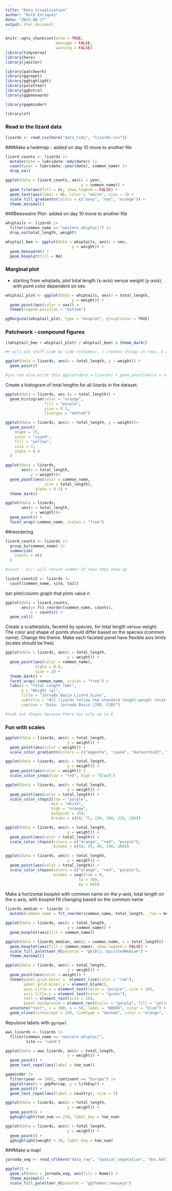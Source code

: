 ```yaml
---
title: "Data Visualization"
author: "Ruth Enriquez"
date: "2022-08-17"
output: html_document
---
```


```r
knitr::opts_chunk$set(echo = TRUE,
                      message = FALSE,
                      warning = FALSE)
library(tidyverse)
library(here)
library(janitor)

library(patchwork)
library(ggrepel)
library(gghighlight)
library(paletteer)
library(ggExtra)
library(ggbeeswarm)

library(gapminder)

library(sf)
```

### Read in the lizard data

```r
lizards <- read_csv(here("data_tidy", "lizards.csv"))
```

###Make a heatmap - added on day 10 move to another file

```r
lizard_counts <- lizards |> 
  mutate(date = lubridate::mdy(date)) |> 
  count(year = lubridate::year(date), common_name) |> 
  drop_na()
```

```r
ggplot(data = lizard_counts, aes(x = year,
                                 y = common_name)) +
  geom_tile(aes(fill = n), show.legend = FALSE) +
  geom_text(aes(label = n), color = "white", size = 3) +
  scale_fill_gradientn(colors = c("navy", "red", "orange")) +
  theme_minimal()
```

###Beeswarm Plot- added on day 10 move to another file

```r
whiptails <- lizards |> 
  filter(common_name == "western whiptail") |> 
  drop_na(total_length, weight)
```

```r
whiptail_bee <- ggplot(data = whiptails, aes(x = sex,
                             y = weight)) +
  geom_beeswarm() +
  geom_boxplot(fill = NA)
```

### Marginal plot

- starting from whiptails, plot total length (x-axis) versus weight (y-axis), with point color dependent on sex.

```r
whiptail_plot <- ggplot(data = whiptails, aes(x = total_length,
                             y = weight)) +
  geom_point(aes(color = sex)) +
  theme(legend.position = "bottom")

ggMarginal(whiptail_plot, type = "boxplot", groupColour = TRUE)
```

### Patchwork - compound figures

```r
((whiptail_bee + whiptail_plot) / whiptail_bee) & theme_dark()

#+ will put stuff side by side (columns), / creates things in rows, & will be applied to all of your plots
```

```r
ggplot(data = lizards, aes(x = total_length, y = weight)) +
  geom_point()

#you can also write this ggplot(data = lizards) + geom_point(aes(x = total_length, y = weight))
```

Create a histogram of total lengths for all lizards in the dataset.

```r
ggplot(data = lizards, aes (x = total_length)) +
  geom_histogram(color = "orange",
                 fill = "purple",
                 size = 0.3,
                 linetype = "dotted")
```

```r
ggplot(data = lizards, aes(x = total_length, y = weight))+
  geom_point(
    shape = 25,
    color = "cyan4",
    fill = "yellow",
    size = 4,
    alpha = 0.4
  )
```

```r
ggplot(data = lizards, 
       aes(x = total_length, 
           y = weight))+
  geom_point(aes(color = common_name,
                 size = total_length),
             alpha = 0.5) +
  theme_dark()
```


```r
ggplot(data = lizards, 
       aes(x = total_length, 
           y = weight))+
  geom_point() +
  facet_wrap(~common_name, scales = "free")
```

##reordering

```r
lizard_counts <- lizards |> 
  group_by(common_name) |> 
  summarize(
    counts = n()
  )

#count - n(): will return number of rows that show up

lizard_counts2 <- lizards |> 
  count(common_name, site, tail)
```

bar plot/column graph that plots value n

```r
ggplot(data = lizard_counts, 
       aes(y= fct_reorder(common_name, counts), 
           x = counts)) +
  geom_col()
```

Create a scatterplots, faceted by species, for total length versus weight. The color and shape of points should differ based on the species (common name). Change the theme. Make each faceted panel have flexible axis limits (scales should be free)

```r
ggplot(data = lizards, aes(x = total_length,
                           y = weight)) +
  geom_point(aes(color = common_name),
             alpha = 0.6,
             size = 2) +
  theme_dark() +
  facet_wrap(~common_name, scales = "free") +
  labs(x = "Total Length (mm)", 
       y = "Weight (g)",
       title = "Jornada Basin Lizard Sizes",
       subtitle = "All lizards follow the standard lenght-weight relationships, with Western Whiptails being largest",
       caption = "Data: Jornada Basin LTER, CCBY")

#took out shapes because there was only up to 6
```

### Fun with scales


```r
ggplot(data = lizards, aes(x = total_length,
                           y = weight)) +
  geom_point(aes(color = weight)) +
  scale_color_gradientn(colors = c("magenta", "cyan4", "darkorchid3", "dodgerblue", "green", "yellow"))
```

```r
ggplot(data = lizards, aes(x = total_length,
                           y = weight)) +
  geom_point(aes(color = weight)) +
  scale_color_steps(low = "red", high = "black")

ggplot(data = lizards, aes(x = total_length,
                           y = weight)) +
  geom_point(aes(color = total_length)) +
  scale_color_steps2(low = "purple",
                    mid = "white",
                    high = "orange",
                    midpoint = 150,
                    breaks = c(50, 75, 150, 180, 220, 280))

ggplot(data = lizards, aes(x = total_length,
                           y = weight)) +
  geom_point(aes(color = total_length)) +
  scale_color_stepsn(colors = c("orange", "red", "purple"),
                     breaks = c(50, 55, 80, 140, 200))

ggplot(data = lizards, aes(x = total_length,
                           y = weight)) +
  geom_point(aes(color = total_length)) +
  scale_color_stepsn(colors = c("orange", "red", "purple"),
                     breaks = seq(from = 0,
                                to = 300,
                                by = 60))
```

Make a horizontal boxplot with common name on the y-axis, total length on the x-axis, with boxplot fill changing based on the common name

```r
lizards_median <- lizards |> 
  mutate(common_name = fct_reorder(common_name, total_length, .fun = median))

ggplot(data = lizards, aes(x = total_length,
                           y = common_name)) +
  geom_boxplot(aes(fill = common_name))

ggplot(data = lizards_median, aes(y = common_name, x = total_length)) +
  geom_boxplot(aes(fill = common_name), show.legend = FALSE) +
  scale_fill_paletteer_d(palette = "ghibli::SpiritedMedium") +
  theme_minimal()
```

```r
ggplot(data = lizards, aes(x = total_length,
                           y = weight)) +
  geom_point(aes(color = weight)) +
  theme(panel.grid.major =  element_line(color = "red"),
        panel.grid.minor.y = element_blank(),
        axis.title.x = element_text(color = "purple", size = 10),
        axis.title.y = element_text(color = "green"),
        text = element_text(size = 18),
        panel.background = element_rect(color = "purple", fill = "yellow")) +
  annotate("text", x = 300, y = 50, label = "WOOOO", color = "blue") +
  geom_vline(xintercept = 250, linetype = "dashed", color = "orange", size = 4)
```

Repulsive labels with `ggrepel`

```r
wws_lizards <- lizards |> 
  filter(common_name == "western whiptail",
         site == "sand")

ggplot(data = wws_lizards, aes(x = total_length,
                           y = weight)) +
  geom_point() +
  geom_text_repel(aes(label = toe_num))

gapminder |> 
  filter(year == 2002, continent == "Europe") |> 
  ggplot(aes(x = gdpPercap, y = lifeExp)) +
  geom_point() +
  geom_text_repel(aes(label = country), size = 3)

ggplot(data = lizards, aes(x = total_length,
                           y = weight)) +
  geom_point() +
  gghighlight(toe_num == 250, label_key = toe_num)

ggplot(data = lizards, aes(x = total_length,
                           y = weight)) +
  geom_point() +
  gghighlight(weight > 30, label_key = toe_num)
```

###Make a map!

```r
jornada_veg <- read_sf(here("data_raw", "spatial_vegetation", "doc.kml"))

ggplot() + 
  geom_sf(data = jornada_veg, aes(fill = Name)) + 
  theme_minimal() +
  scale_fill_paletteer_d(palette = "ggthemes::manyeys")
```


